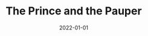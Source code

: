 ---
cover: "./prince.png"
date: "2022-01-01"
title: "The Prince and the Pauper"
defer: false
slug: "/prince-and-pauper"
areas:
  -  .

---